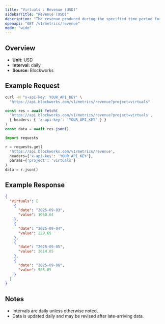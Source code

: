 ```yaml
---
title: "Virtuals : Revenue (USD)"
sidebarTitle: "Revenue (USD)"
description: "The revenue produced during the specified time period for given project."
openapi: "GET /v1/metrics/revenue"
mode: "wide"
---
```


## Overview

- **Unit:** USD
- **Interval:** daily
- **Source:** Blockworks

## Example Request

<CodeGroup>

```bash cURL
curl -H "x-api-key: YOUR_API_KEY" \
  "https://api.blockworks.com/v1/metrics/revenue?project=virtuals"
```

```typescript TypeScript
const res = await fetch(
  'https://api.blockworks.com/v1/metrics/revenue?project=virtuals',
  { headers: { 'x-api-key': 'YOUR_API_KEY' } }
)
const data = await res.json()
```

```python Python
import requests

r = requests.get(
  'https://api.blockworks.com/v1/metrics/revenue',
  headers={'x-api-key': 'YOUR_API_KEY'},
  params={'project': 'virtuals'}
)
data = r.json()
```

</CodeGroup>

## Example Response

```json
{
  "virtuals": [
    {
      "date": "2025-09-03",
      "value": 1050.64
    },
    {
      "date": "2025-09-04",
      "value": 229.69
    },
    {
      "date": "2025-09-05",
      "value": 2614.05
    },
    {
      "date": "2025-09-06",
      "value": 505.05
    }
  ]
}
```

## Notes
- Intervals are daily unless otherwise noted.
- Data is updated daily and may be revised after late-arriving data.
